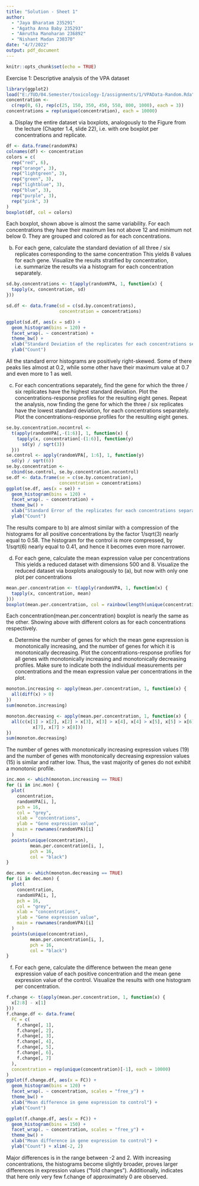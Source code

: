```yaml
---
title: "Solution - Sheet 1"
author: 
  - "Jaya Bharatam 235291"
  - "Agatha Anna Baby 235293"
  - "Amrutha Manoharan 236892"
  - "Nishant Madan 230370"
date: "4/7/2022"
output: pdf_document
---
```


```r
knitr::opts_chunk$set(echo = TRUE)
```

Exercise 1: Descriptive analysis of the VPA dataset

```r
library(ggplot2)
load("E:/TUD/04.Semester/toxicology-I/assignments/1/VPAData-Random.Rda")
concentration <-
  c(rep(0, 6), rep(c(25, 150, 350, 450, 550, 800, 1000), each = 3))
concentrations = rep(unique(concentration), each = 10000)
```

(a) Display the entire dataset via boxplots, analogously to the Figure from the lecture (Chapter
1.4, slide 22), i.e. with one boxplot per concentrations and replicate.

```r
df <- data.frame(randomVPA)
colnames(df) <- concentration
colors = c(
  rep("red", 6),
  rep("orange", 3),
  rep("lightgreen", 3),
  rep("green", 3),
  rep("lightblue", 3),
  rep("blue", 3),
  rep("purple", 3),
  rep("pink", 3)
)
boxplot(df, col = colors)
```
Each boxplot, shown above is almost the same variability. For each concentrations they have their maximum lies not above 12 and minimum not below 0. They are grouped and colored as for each concentrations.


(b) For each gene, calculate the standard deviation of all three / six replicates corresponding to
the same concentration This yields 8 values for each gene. Visualize the results stratified by
concentration, i.e. summarize the results via a histogram for each concentration separately.

```r
sd.by.concentrations <- t(apply(randomVPA, 1, function(x) {
  tapply(x, concentration, sd)
}))

sd.df <- data.frame(sd = c(sd.by.concentrations),
                    concentration = concentrations)

ggplot(sd.df, aes(x = sd)) +
  geom_histogram(bins = 120) +
  facet_wrap(. ~ concentration) +
  theme_bw() +
  xlab("Standard Deviation of the replicates for each concentrations separately") +
  ylab("Count")
```
All the standard error histograms are positively right-skewed. Some of there peaks lies almost at 0.2, while some other have their maximum value at 0.7 and even more to 1 as well. 

(c) For each concentrations separately, find the gene for which the three / six replicates have the
highest standard deviation. Plot the concentrations-response profiles for the resulting eight
genes. Repeat the analysis, now finding the gene for which the three / six replicates have
the lowest standard deviation, for each concentrations separately. Plot the concentrations-response
profiles for the resulting eight genes.

```r
se.by.concentration.nocontrol <-
  t(apply(randomVPA[,-(1:6)], 1, function(x) {
    tapply(x, concentration[-(1:6)], function(y)
      sd(y) / sqrt(3))
  }))
se.control <- apply(randomVPA[, 1:6], 1, function(y)
  sd(y) / sqrt(6))
se.by.concentration <-
  cbind(se.control, se.by.concentration.nocontrol)
se.df <- data.frame(se = c(se.by.concentration),
                    concentration = concentrations)
ggplot(se.df, aes(x = se)) +
  geom_histogram(bins = 120) +
  facet_wrap(. ~ concentration) +
  theme_bw() +
  xlab("Standard Error of the replicates for each concentrations separately") +
  ylab("Count")
```
The results compare to b) are almost similar with a compression of the histograms for all positive
concentrations by the factor 1/sqrt(3) nearly equal to 0.58. The histogram for the control is more compressed, by 1/sqrt(6) nearly equal to 0.41, and hence it becomes even more narrower.

(d) For each gene, calculate the mean expression value per concentrations This yields a reduced
dataset with dimensions 500 and 8. Visualize the reduced dataset via boxplots analogously
to (a), but now with only one plot per concentrations

```r
mean.per.concentration <- t(apply(randomVPA, 1, function(x) {
  tapply(x, concentration, mean)
}))
boxplot(mean.per.concentration, col = rainbow(length(unique(concentration))))
```
Each concentration(mean.per.concentration) boxplot is nearly the same as the other. Showing above with different colors as for each concentrations respectively.

(e) Determine the number of genes for which the mean gene expression is monotonically
increasing, and the number of genes for which it is monotonically decreasing. Plot the
concentrations-response profiles for all genes with monotonically increasing and monotonically
decreasing profiles. Make sure to indicate both the individual measurements per
concentrations and the mean expression value per concentrations in the plot.

```r
monoton.increasing <- apply(mean.per.concentration, 1, function(x) {
  all(diff(x) > 0)
})
sum(monoton.increasing)
```

```r
monoton.decreasing <- apply(mean.per.concentration, 1, function(x) {
  all(c(x[1] > x[2], x[2] > x[3], x[3] > x[4], x[4] > x[5], x[5] > x[6], x[6] >
          x[7], x[7] > x[8]))
})
sum(monoton.decreasing)
```

The number of genes with monotonically increasing expression values (19) and the number of genes with
monotonically decreasing expression values (15) is similar and rather low. Thus, the vast majority of genes do not exhibit a monotonic profile.

```r
inc.mon <- which(monoton.increasing == TRUE)
for (i in inc.mon) {
  plot(
    concentration,
    randomVPA[i, ],
    pch = 16,
    col = "grey",
    xlab = "concentrations",
    ylab = "Gene expression value",
    main = rownames(randomVPA)[i]
  )
  points(unique(concentration),
         mean.per.concentration[i, ],
         pch = 16,
         col = "black")
}
```

```r
dec.mon <- which(monoton.decreasing == TRUE)
for (i in dec.mon) {
  plot(
    concentration,
    randomVPA[i, ],
    pch = 16,
    col = "grey",
    xlab = "concentrations",
    ylab = "Gene expression value",
    main = rownames(randomVPA)[i]
  )
  points(unique(concentration),
         mean.per.concentration[i, ],
         pch = 16,
         col = "black")
}
```

(f) For each gene, calculate the difference between the mean gene expression value of each
positive concentration and the mean gene expression value of the control. Visualize the
results with one histogram per concentration.

```r
f.change <- t(apply(mean.per.concentration, 1, function(x) {
  x[2:8] - x[1]
}))
f.change.df <- data.frame(
  FC = c(
    f.change[, 1],
    f.change[, 2],
    f.change[, 3],
    f.change[, 4],
    f.change[, 5],
    f.change[, 6],
    f.change[, 7]
  ),
  concentration = rep(unique(concentration)[-1], each = 10000)
)
ggplot(f.change.df, aes(x = FC)) +
  geom_histogram(bins = 120) +
  facet_wrap(. ~ concentration, scales = "free_y") +
  theme_bw() +
  xlab("Mean difference in gene expression to control") +
  ylab("Count")
```

```r
ggplot(f.change.df, aes(x = FC)) +
  geom_histogram(bins = 150) +
  facet_wrap(. ~ concentration, scales = "free_y") +
  theme_bw() +
  xlab("Mean difference in gene expression to control") +
  ylab("Count") + xlim(-2, 2)
```

Major differences is in the range between -2 and 2. With increasing concentrations, the histograms
become slightly broader, proves larger differences in expression values (“fold changes”). Additionally, indicates that here only very few f.change of approximately 0 are observed.
